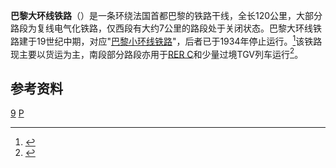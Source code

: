 {{Infobox rail system-route
|collapsed=no
|box_width=
|rail_name=巴黎大环线铁路<br>Ligne de la grande ceinture de Paris
|banner_color=
|sec_banner_color=
|logo_filename=
|image_width=
|logo_bgcolor=
|logo_note=
|image =
|imagesize=
|caption=
|system_map=
|mapimage_width=
|map_bgcolor=
|locale={{FRA}}
|service_type=客货共用、干线铁路
|start=
|begin_operation=
|end_operation=
|operation_note=
|system_length=120公里
|length_in_operation=
|total_length=
|status=使用中
|line_title=线路
|lines=[[复线铁路|复线铁路]]
|stations=
|route_title=线路
|main_route=
|secondary_route=
|branch_route=
|standard=
|main_stations=[[凡尔赛尚铁站|凡尔赛尚铁站]]、[[博比尼站|博比尼站]]、[[丰特奈谷站|丰特奈谷站]]、[[于维西站|于维西站]]、[[马西帕莱索站|马西帕莱索站]]
|ridership=
|fleet_size=
|max_speed= 120-220km/h
|track_gauge={{standard gauge}}
|distance_between_mainlines=
|min_radius=
|max_grade=
|block_signal=自动闭塞
|electrified=[[接触网供电|接触网供电]]：50Hz 25,000V
|depot=
|operator=[[SNCF|SNCF]]
|franchise=
|hq=
|key_person=
|website=
|route_map={{巴黎大环线铁路RDT}}
}}

'''巴黎大环线铁路'''（{{lang-fr|Ligne de la grande ceinture de Paris}}）是一条环绕法国首都巴黎的铁路干线，全长120公里，大部分路段为复线电气化铁路，仅西段有大约7公里的路段处于关闭状态。巴黎大环线铁路建于19世纪中期，对应"[[巴黎小环线铁路|巴黎小环线铁路]]"，后者已于1934年停止运行。<ref>{{Cite web|url=https://structurae.info/ouvrages/grande-ceinture-de-paris|title=Grande Ceinture de Paris|accessdate=2016-08-22|author=|date=|language=法语|publisher=|archive-date=2014-12-25|archive-url=https://web.archive.org/web/20141225002600/http://structurae.info/ouvrages/grande-ceinture-de-paris|dead-url=no}}</ref>该铁路现主要以货运为主，南段部分路段亦用于[[大区快铁C线|RER C]]和少量过境TGV列车运行<ref>{{Cite web|url=http://www.techno-science.net/?onglet=glossaire&definition=14977|title=Ligne de Grande Ceinture|accessdate=2016-08-22|author=|date=|language=法语|publisher=|archive-date=2018-05-16|archive-url=https://web.archive.org/web/20180516033859/http://www.techno-science.net/?onglet=glossaire&definition=14977|dead-url=no}}</ref>。

==参考资料==
{{reflist}}

[[Category:法國鐵路線|9]]
[[Category:铁路环线|P]]